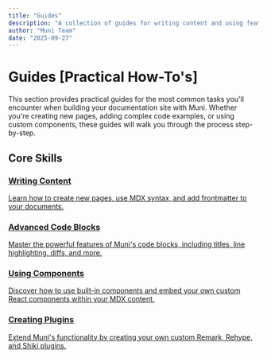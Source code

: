 ```yaml
---
title: "Guides"
description: "A collection of guides for writing content and using features in Muni."
author: "Muni Team"
date: "2025-09-27"
---
```


# Guides [Practical How-To's]

This section provides practical guides for the most common tasks you'll encounter when building your documentation site with Muni. Whether you're creating new pages, adding complex code examples, or using custom components, these guides will walk you through the process step-by-step.

## Core Skills

<div className="grid grid-cols-1 md:grid-cols-2 gap-4">

<a href="/docs/guide/writing-content" className="border p-4 rounded-lg hover:bg-accent">
  <h3 class="font-semibold text-lg mb-2">Writing Content</h3>
  <p class="text-sm text-muted-foreground">Learn how to create new pages, use MDX syntax, and add frontmatter to your documents.</p>
</a>

<a href="/docs/guide/code-blocks" className="border p-4 rounded-lg hover:bg-accent">
  <h3 class="font-semibold text-lg mb-2">Advanced Code Blocks</h3>
  <p class="text-sm text-muted-foreground">Master the powerful features of Muni's code blocks, including titles, line highlighting, diffs, and more.</p>
</a>

<a href="/docs/guide/using-components" className="border p-4 rounded-lg hover:bg-accent">
  <h3 class="font-semibold text-lg mb-2">Using Components</h3>
  <p class="text-sm text-muted-foreground">Discover how to use built-in components and embed your own custom React components within your MDX content.</p>
</a>

<a href="/docs/guide/creating-plugins" className="border p-4 rounded-lg hover:bg-accent">
  <h3 class="font-semibold text-lg mb-2">Creating Plugins</h3>
  <p class="text-sm text-muted-foreground">Extend Muni's functionality by creating your own custom Remark, Rehype, and Shiki plugins.</p>
</a>

</div>
